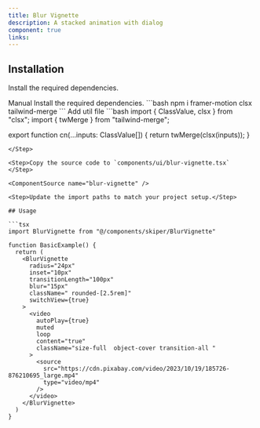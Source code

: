 ```yaml
---
title: Blur Vignette
description: A stacked animation with dialog
component: true
links:
---
```


<ComponentPreview
  name="blur-vignette-demo"
  className="[&_.preview>[data-orientation=vertical]]:sm:max-w-[70%]"
  description="All variations"
/>

## Installation

Install the required dependencies.

<Tabs defaultValue="manual">

<TabsList>
  <TabsTrigger value="manual">Manual</TabsTrigger>
</TabsList>

<TabsContent value="manual">

<Steps>

<Step>
Install the required dependencies.
```bash
  npm i framer-motion clsx tailwind-merge
```
</Step>
<Step>
Add util file
```bash
import { ClassValue, clsx } from "clsx";
import { twMerge } from "tailwind-merge";
 
export function cn(...inputs: ClassValue[]) {
  return twMerge(clsx(inputs));
}
```
</Step>

<Step>Copy the source code to `components/ui/blur-vignette.tsx` </Step>

<ComponentSource name="blur-vignette" />

<Step>Update the import paths to match your project setup.</Step>

## Usage

```tsx
import BlurVignette from "@/components/skiper/BlurVignette"
```

```tsx
function BasicExample() {
  return (
    <BlurVignette
      radius="24px"
      inset="10px"
      transitionLength="100px"
      blur="15px"
      className=" rounded-[2.5rem]"
      switchView={true}
    >
      <video
        autoPlay={true}
        muted
        loop
        content="true"
        className="size-full  object-cover transition-all "
      >
        <source
          src="https://cdn.pixabay.com/video/2023/10/19/185726-876210695_large.mp4"
          type="video/mp4"
        />
      </video>
    </BlurVignette>
  )
}
```

</Steps>

</TabsContent>

</Tabs>
